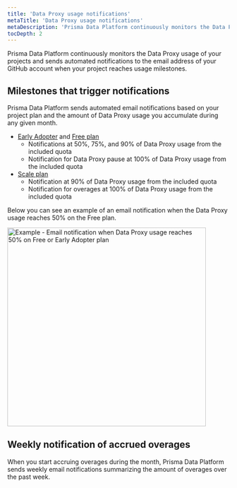 ```yaml
---
title: 'Data Proxy usage notifications'
metaTitle: 'Data Proxy usage notifications'
metaDescription: 'Prisma Data Platform continuously monitors the Data Proxy usage of your projects and sends automated notifications to the email address of your GitHub account when your project reaches usage milestones.'
tocDepth: 2
---
```


<TopBlock>

Prisma Data Platform continuously monitors the Data Proxy usage of your projects and sends automated notifications to the email address of your GitHub account when your project reaches usage milestones.

</TopBlock>

## Milestones that trigger notifications

Prisma Data Platform sends automated email notifications based on your project plan and the amount of Data Proxy usage you accumulate during any given month.

- [Early Adopter](/data-platform/billing/early-adopter-plan/) and [Free plan](/data-platform/billing/plans-and-quotas#strongfreestrong-plan)
  - Notifications at 50%, 75%, and 90% of Data Proxy usage from the included quota
  - Notification for Data Proxy pause at 100% of Data Proxy usage from the included quota
- [Scale plan](/data-platform/billing/plans-and-quotas#strongscalestrong-plan)
  - Notification at 90% of Data Proxy usage from the included quota
  - Notification for overages at 100% of Data Proxy usage from the included quota

Below you can see an example of an email notification when the Data Proxy usage reaches 50% on the Free plan.

<img
  src="https://res.cloudinary.com/prismaio/image/upload/v1668021667/docs/pdp/billing/prisma-data-proxy-usage-notifications_tvzl6m.png"
  alt="Example - Email notification when Data Proxy usage reaches 50% on Free or Early Adopter plan"
  width="450px"
/>

## Weekly notification of accrued overages

When you start accruing overages during the month, Prisma Data Platform sends weekly email notifications summarizing the amount of overages over the past week.
